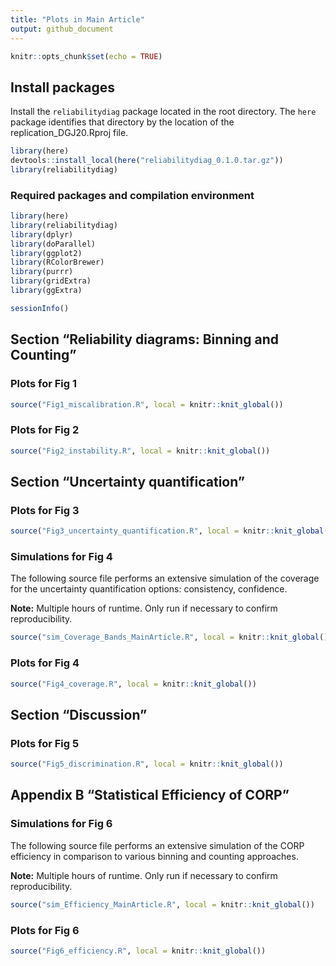 ```yaml
---
title: "Plots in Main Article"
output: github_document
---
```


```r
knitr::opts_chunk$set(echo = TRUE)
```

## Install packages

Install the `reliabilitydiag` package located in the root directory.
The `here` package identifies that directory by the location of the replication_DGJ20.Rproj file.

```r
library(here)
devtools::install_local(here("reliabilitydiag_0.1.0.tar.gz"))
library(reliabilitydiag)
```

### Required packages and compilation environment

```r
library(here)
library(reliabilitydiag)
library(dplyr)
library(doParallel)
library(ggplot2)
library(RColorBrewer)
library(purrr)
library(gridExtra)
library(ggExtra)

sessionInfo()

```


## Section "Reliability diagrams: Binning and Counting"

### Plots for Fig 1

```r
source("Fig1_miscalibration.R", local = knitr::knit_global())
```

### Plots for Fig 2

```r
source("Fig2_instability.R", local = knitr::knit_global())
```


## Section "Uncertainty quantification"

### Plots for Fig 3

```r
source("Fig3_uncertainty_quantification.R", local = knitr::knit_global())
```

### Simulations for Fig 4

The following source file performs an extensive simulation of the coverage
for the uncertainty quantification options: consistency, confidence.

**Note:** Multiple hours of runtime. Only run if necessary to confirm reproducibility.

```r
source("sim_Coverage_Bands_MainArticle.R", local = knitr::knit_global())
```

### Plots for Fig 4

```r
source("Fig4_coverage.R", local = knitr::knit_global())
```

## Section "Discussion"

### Plots for Fig 5

```r
source("Fig5_discrimination.R", local = knitr::knit_global())
```

## Appendix B "Statistical Efficiency of CORP"

### Simulations for Fig 6

The following source file performs an extensive simulation of the CORP efficiency
in comparison to various binning and counting approaches.

**Note:** Multiple hours of runtime. Only run if necessary to confirm reproducibility.

```r
source("sim_Efficiency_MainArticle.R", local = knitr::knit_global())
```

### Plots for Fig 6

```r
source("Fig6_efficiency.R", local = knitr::knit_global())
```
